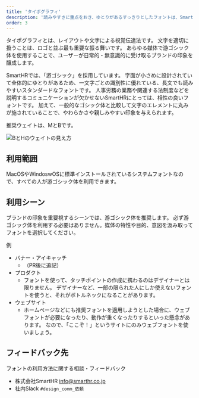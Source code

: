 ```yaml
---
title: 'タイポグラフィ'
description: '読みやすさに重点をおき、ゆとりがあるすっきりとしたフォントは、SmartHRの印象にマッチします。'
order: 3
---
```



タイポグラフィとは、レイアウトや文字による視覚伝達法です。
文字を適切に扱うことは、ロゴと並ぶ最も重要な振る舞いです。
あらゆる媒体で游ゴシック体を使用することで、ユーザーが日常的・無意識的に受け取るブランドの印象を醸成します。


SmartHRでは、「游ゴシック」を採用しています。
字面が小さめに設計されていて全体的にゆとりがあるため、一文字ごとの識別性に優れている、長文でも読みやすいスタンダードなフォントです。
人事労務の業務や関連する法制度などを説明するコミュニケーションが欠かせないSmartHRにとっては、相性の良いフォントです。
加えて、一般的なゴシック体と比較して文字のエレメントに丸みが施されていることで、やわらかさや親しみやすい印象を与えられます。

推奨ウェイトは、MとBです。

![BとHのウェイトの見え方](./images/typography-sample.png)



## 利用範囲
MacOSやWindoswOSに標準インストールされているシステムフォントなので、すべての人が游ゴシック体を利用できます。

## 利用シーン
ブランドの印象を重要視するシーンでは、游ゴシック体を推奨します。
必ず游ゴシック体を利用する必要はありません。媒体の特性や目的、意図を汲み取ってフォントを選択してください。

例
- バナー・アイキャッチ
    - （PR後に追記）
- プロダクト
    - フォントを使って、タッチポイントの作成に携わるのはデザイナーとは限りません。
    デザイナーなど、一部の限られた人にしか使えないフォントを使うと、それがボトルネックになることがあります。
- ウェブサイト
    - ホームページなどにも推奨フォントを適用しようとした場合に、ウェブフォントが必要になったり、動作が重くなったりするといった懸念があります。
    なので、「ここぞ！」というサイトにのみウェブフォントを使いましょう。


## フィードバック先
フォントの利用方法に関する相談・フィードバック

- 株式会社SmartHR info@smarthr.co.jp
- 社内Slack `#design_comm_依頼`